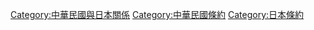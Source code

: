 [[Category:中華民國與日本關係|Category:中華民國與日本關係]]
[[Category:中華民國條約|Category:中華民國條約]]
[[Category:日本條約|Category:日本條約]]